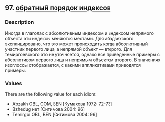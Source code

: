 ## 97. <a href =  'https://agricolamz.github.io/The_Circassian_Isoglosses_Database/97.html'>обратный порядок индексов</a>
### Description

Иногда в глаголах с абсолютивным индексом и индексом непрямого объекта эти индексы меняются местами. Для абадзехского эксплицировано, что это может происходить когда абсолютивный участник первого лица, а непрямой объект — второго. Для темиргоевского это не уточняется, однако все приведенные примеры с абсолютивом первого лица и непрямым объектом второго. В значениях изоглоссы отображается, с какими аппликативами приводятся примеры.

### Values
There are the following value for each idiom:

* Abzakh  OBL, COM, BEN [Кумахова 1972: 72-73] 
* Bzhedug  нет [Ситимова 2004: 96] 
* Temirgoi  OBL, BEN [Ситимова 2004: 96] 

